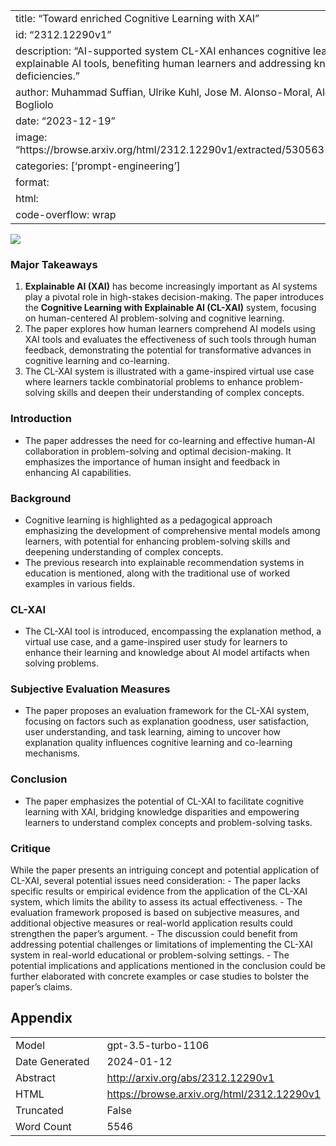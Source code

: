 
---
title: "Toward enriched Cognitive Learning with XAI"
id: "2312.12290v1"
description: "AI-supported system CL-XAI enhances cognitive learning with explainable AI tools, benefiting human learners and addressing knowledge deficiencies."
author: Muhammad Suffian, Ulrike Kuhl, Jose M. Alonso-Moral, Alessandro Bogliolo
date: "2023-12-19"
image: "https://browse.arxiv.org/html/2312.12290v1/extracted/5305631/img/home.png"
categories: ['prompt-engineering']
format:
  html:
    code-overflow: wrap
---

![](https://browse.arxiv.org/html/2312.12290v1/extracted/5305631/img/home.png)

### Major Takeaways
1. **Explainable AI (XAI)** has become increasingly important as AI systems play a pivotal role in high-stakes decision-making. The paper introduces the **Cognitive Learning with Explainable AI (CL-XAI)** system, focusing on human-centered AI problem-solving and cognitive learning.
2. The paper explores how human learners comprehend AI models using XAI tools and evaluates the effectiveness of such tools through human feedback, demonstrating the potential for transformative advances in cognitive learning and co-learning.
3. The CL-XAI system is illustrated with a game-inspired virtual use case where learners tackle combinatorial problems to enhance problem-solving skills and deepen their understanding of complex concepts.

### Introduction
- The paper addresses the need for co-learning and effective human-AI collaboration in problem-solving and optimal decision-making. It emphasizes the importance of human insight and feedback in enhancing AI capabilities.

### Background
- Cognitive learning is highlighted as a pedagogical approach emphasizing the development of comprehensive mental models among learners, with potential for enhancing problem-solving skills and deepening understanding of complex concepts.
- The previous research into explainable recommendation systems in education is mentioned, along with the traditional use of worked examples in various fields.

### CL-XAI
- The CL-XAI tool is introduced, encompassing the explanation method, a virtual use case, and a game-inspired user study for learners to enhance their learning and knowledge about AI model artifacts when solving problems.

### Subjective Evaluation Measures
- The paper proposes an evaluation framework for the CL-XAI system, focusing on factors such as explanation goodness, user satisfaction, user understanding, and task learning, aiming to uncover how explanation quality influences cognitive learning and co-learning mechanisms.

### Conclusion
- The paper emphasizes the potential of CL-XAI to facilitate cognitive learning with XAI, bridging knowledge disparities and empowering learners to understand complex concepts and problem-solving tasks.

### Critique
While the paper presents an intriguing concept and potential application of CL-XAI, several potential issues need consideration:
- The paper lacks specific results or empirical evidence from the application of the CL-XAI system, which limits the ability to assess its actual effectiveness.
- The evaluation framework proposed is based on subjective measures, and additional objective measures or real-world application results could strengthen the paper's argument.
- The discussion could benefit from addressing potential challenges or limitations of implementing the CL-XAI system in real-world educational or problem-solving settings.
- The potential implications and applications mentioned in the conclusion could be further elaborated with concrete examples or case studies to bolster the paper's claims.

## Appendix

|          |          |
|----------|----------|
| Model     | gpt-3.5-turbo-1106       |
| Date Generated     | 2024-01-12       |
| Abstract | [http://arxiv.org/abs/2312.12290v1](http://arxiv.org/abs/2312.12290v1)        |
| HTML     | [https://browse.arxiv.org/html/2312.12290v1](https://browse.arxiv.org/html/2312.12290v1)       |
| Truncated       | False       |
| Word Count       | 5546       |